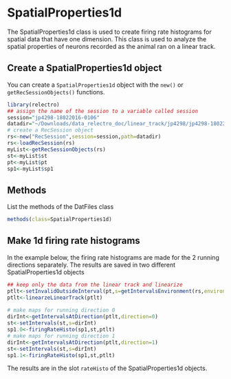# SpatialProperties1d

The SpatialProperties1d class is used to create firing rate histograms for spatial data that have one dimension. 
This class is used to analyze the spatial properties of neurons recorded as the animal ran on a linear track.


## Create a SpatialProperties1d object

You can create a `SpatialProperties1d` object with the `new()` or `getRecSessionObjects()` functions. 

```r
library(relectro)
## assign the name of the session to a variable called session
session="jp4298-18022016-0106"
datadir="~/Downloads/data_relectro_doc/linear_track/jp4298/jp4298-18022016-0106"
# create a RecSession object
rs<-new("RecSession",session=session,path=datadir)
rs<-loadRecSession(rs)
myList<-getRecSessionObjects(rs)
st<-myList$st
pt<-myList$pt
sp1<-myList$sp1
```

## Methods
List the methods of the DatFiles class
```R
methods(class=SpatialProperties1d)
```

## Make 1d firing rate histograms

In the example below, the firing rate histograms are made for the 2 running directions separately.
The results are saved in two different SpatialProperties1d objects
```R
## keep only the data from the linear track and linearize
ptlt<-setInvalidOutsideInterval(pt,s=getIntervalsEnvironment(rs,environment="lt"))
ptlt<-linearzeLinearTrack(ptlt)
  
# make maps for running direction 0
dirInt<-getIntervalsAtDirection(ptlt,direction=0)
st<-setIntervals(st,s=dirInt)
sp1.0<-firingRateHisto(sp1,st,ptlt)
# make maps for running direction 1
dirInt<-getIntervalsAtDirection(ptlt,direction=1)
st<-setIntervals(st,s=dirInt)
sp1.1<-firingRateHisto(sp1,st,ptlt)
```

The results are in the slot `rateHisto` of the SpatialProperties1d objects.
